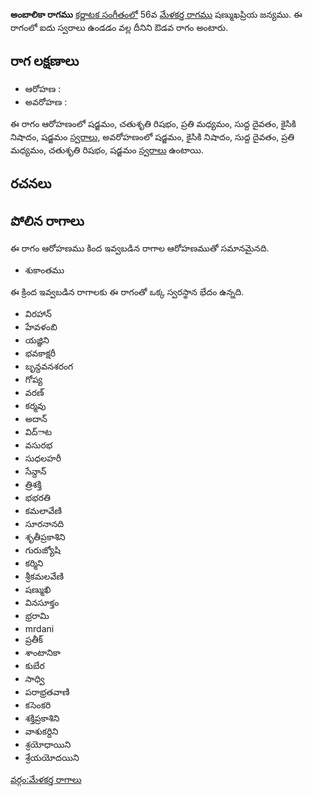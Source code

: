 {{Infobox ragam
	| name          	= అంబాలికా
	| synonym	    	= 
	| mela          	= 
	| chakra        	= 
	| janaka        	= 
	| type          	= ఔడవ
	| arohanam      	= {{svaraC|S|R2|M2|D1|N2|S'}} 
	| avarohanam    	= {{svaraC|S'|N2|D1|M2|R2|S}}
	| jeeva         	=
	| chhaya        	=
	| nyasa         	=
	| vishesha      	= 
	| equivalent  		= 
}}
{{కర్ణాటక సంగీత రాగాలు}}
'''అంబాలికా రాగము''' [[కర్ణాటక సంగీతం]]లో 56వ [[మేళకర్త రాగము]] షణ్ముఖప్రియ జన్యము.  ఈ రాగంలో ఐదు స్వరాలు ఉండడం వల్ల దీనిని ఔడవ రాగం అంటారు.


==రాగ లక్షణాలు==


* ఆరోహణ : {{svaraC|S|R2|M2|D1|N2|S'}} 
* అవరోహణ : {{svaraC|S'|N2|D1|M2|R2|S}}

ఈ రాగం ఆరోహణంలో షడ్జమం, చతుశృతి రిషభం, ప్రతి మధ్యమం, సుద్ద దైవతం, కైసికి నిషాదం, షడ్జమం [[స్వరాలు]], అవరోహణంలో షడ్జమం, కైసికి నిషాదం, సుద్ద దైవతం, ప్రతి మధ్యమం, చతుశృతి రిషభం, షడ్జమం [[స్వరాలు]] ఉంటాయి.

==రచనలు==



==పోలిన రాగాలు==
ఈ రాగం ఆరోహణము కింద ఇవ్వబడిన రాగాల ఆరోహణముతో సమానమైనది.
* శుకాంతము

ఈ క్రింద ఇవ్వబడిన రాగాలకు ఈ రాగంతో ఒక్క స్వరస్థాన భేదం ఉన్నది.
* విరహాన్
* హేవళంబి
* యజ్ఞిని
* భవకాక్షరీ
* బృన్దవనశరంగ
* గోప్య
* వరణ్
* కర్మవు
* అదాన్
* విద్ాట
* వసురభ
* సుధలహరీ
* సేన్దాన్
* త్రిశక్తి
* భభరతి
* కమలావేణి
* సూరనానది
* శృతీప్రకాశిని
* గురుజ్యోషి
* కర్మిని
* శ్రీకమలవేణి
* షణ్ముఖి
* వినసూక్తం
* భ్రరామి
* mrdani
* ప్రతీక్
* శాంటానికా
* కుబేర
* సాధ్వి
* పరాభ్రతవాణి
* కసెంకరి
* శక్తిప్రకాశిని
* వాశుకర్దిని
* శ్రయోధాయిని
* శ్రేయయోదయిని



[[వర్గం:మేళకర్త రాగాలు]]